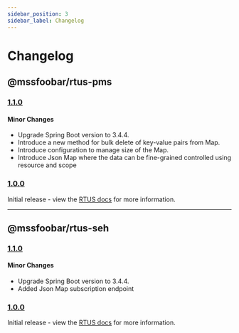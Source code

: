 ```yaml
---
sidebar_position: 3
sidebar_label: Changelog
---
```


# Changelog

## @mssfoobar/rtus-pms

### [1.1.0](https://github.com/mssfoobar/rtus/releases/tag/v1.1.0)

#### Minor Changes

-   Upgrade Spring Boot version to 3.4.4.
-   Introduce a new method for bulk delete of key-value pairs from Map.
-   Introduce configuration to manage size of the Map.
-   Introduce Json Map where the data can be fine-grained controlled using resource and scope

### [1.0.0](https://github.com/mssfoobar/rtus/releases/tag/v1.0.0)

Initial release - view the [RTUS docs](../overview/features.md) for more information.

---

## @mssfoobar/rtus-seh

### [1.1.0](https://github.com/mssfoobar/rtus/releases/tag/v1.1.0)

#### Minor Changes

-   Upgrade Spring Boot version to 3.4.4.
-   Added Json Map subscription endpoint

### [1.0.0](https://github.com/mssfoobar/rtus/releases/tag/v1.0.0)

Initial release - view the [RTUS docs](../overview/features.md) for more information.
